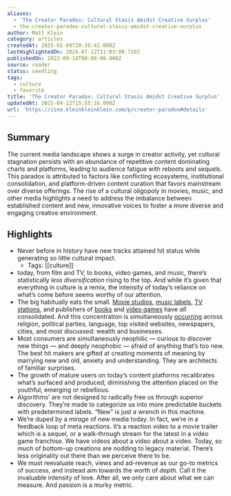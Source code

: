 ```yaml
---
aliases:
  - 'The Creator Paradox: Cultural Stasis Amidst Creative Surplus'
  - the-creator-paradox-cultural-stasis-amidst-creative-surplus
author: Matt Klein
category: articles
createdAt: 2025-02-09T20:38:42.000Z
lastHighlightedOn: 2024-07-12T11:03:00.710Z
publishedOn: 2022-09-19T00:00:00.000Z
source: reader
status: seedling
tags:
  - culture
  - favorite
title: 'The Creator Paradox: Cultural Stasis Amidst Creative Surplus'
updatedAt: 2025-04-12T15:55:16.000Z
url: 'https://zine.kleinkleinklein.com/p/creator-paradox#details'
---
```

## Summary

The current media landscape shows a surge in creator activity, yet cultural stagnation persists with an abundance of repetitive content dominating charts and platforms, leading to audience fatigue with reboots and sequels. This paradox is attributed to factors like conflicting ecosystems, institutional consolidation, and platform-driven content curation that favors mainstream over diverse offerings. The rise of a cultural oligopoly in movies, music, and other media highlights a need to address the imbalance between established content and new, innovative voices to foster a more diverse and engaging creative environment.

## Highlights

- Never before in history have new tracks attained hit status while generating so little cultural impact.
    - Tags: [[culture]]
- today, from film and TV, to books, video games, and music, there’s statistically _less diversification_ rising to the top. And while it’s given that everything in culture is a remix, the intensity of today’s reliance on what’s come before seems worthy of our attention.
- The big habitually eats the small. [Movie studios](https://en.wikipedia.org/wiki/Major_film_studios#The_majors_after_the_Golden_Age), [music labels](https://www.wired.com/story/opinion-big-music-needs-to-be-broken-up-to-save-the-industry/), [TV stations](https://awfulannouncing.com/local-networks/consolidation-local-tv-radio-newspapers-cuts.html), and publishers of [books](https://www.authorsalliance.org/2021/12/08/the-consolidation-of-publishing-houses-past-and-present/) and [video games](https://psuvanguard.com/the-consolidation-of-the-video-game-industry/) have _all_ consolidated. And this concentration is simultaneously [occurring](https://experimentalhistory.substack.com/p/oligopoly-everywhere?utm_source=substack&utm_medium=email) across religion, political parties, language, top visited websites, newspapers, cities, and most discussed: wealth and businesses.
- Most consumers are simultaneously neophilic — curious to discover new things — and deeply neophobic — afraid of anything that’s too new. The best hit makers are gifted at creating moments of meaning by marrying new and old, anxiety and understanding. They are architects of familiar surprises.
- The growth of mature users on today’s content platforms recalibrates what’s surfaced and produced, diminishing the attention placed on the youthful, emerging or rebellious.
- Algorithms’ are not designed to radically free us through superior discovery. They’re made to categorize us into more predictable buckets with predetermined labels. “New” is just a wrench in this machine.
- We’re duped by a _mirage_ of new media today. In fact, we’re in a feedback loop of meta reactions. It’s a reaction video to a movie trailer which is a sequel, or a walk-through stream for the latest in a video game franchise. We have videos about a video about a video. Today, so much of bottom-up creations are nodding to legacy material. There’s less originality out there than we perceive there to be.
- We must reevaluate reach, views and ad-revenue as our go-to metrics of success, and instead aim towards the worth of _depth._ Call it the invaluable intensity of love. After all, we only care about what we can measure. And passion is a murky metric.

